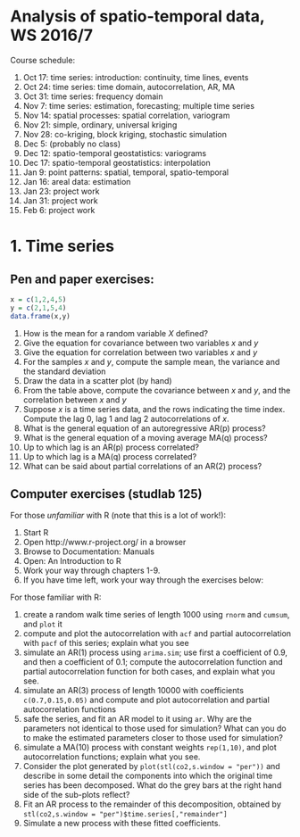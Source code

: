 # Analysis of spatio-temporal data, WS 2016/7

Course schedule: 

1. Oct 17: time series: introduction: continuity, time lines, events
1. Oct 24: time series: time domain, autocorrelation, AR, MA
1. Oct 31: time series: frequency domain
1. Nov 7: time series: estimation, forecasting; multiple time series
1. Nov 14: spatial processes: spatial correlation, variogram
1. Nov 21: simple, ordinary, universal kriging
1. Nov 28: co-kriging, block kriging, stochastic simulation
1. Dec 5: (probably no class)
1. Dec 12: spatio-temporal geostatistics: variograms
1. Dec 17: spatio-temporal geostatistics: interpolation
1. Jan 9: point patterns: spatial, temporal, spatio-temporal
1. Jan 16: areal data: estimation
1. Jan 23: project work
1. Jan 31: project work
1. Feb 6: project work

# 1. Time series

## Pen and paper exercises:
```r
x = c(1,2,4,5)
y = c(2,1,5,4)
data.frame(x,y)
```

1. How is the mean for a random variable $X$ defined?
1. Give the equation for covariance between two variables $x$ and $y$
1. Give the equation for correlation between two variables $x$ and $y$
1. For the samples $x$ and $y$, compute the sample mean, the variance and the standard deviation 
1. Draw the data in a scatter plot (by hand)
1. From the table above, compute the covariance between $x$ and $y$, and the correlation between $x$ and $y$
1. Suppose $x$ is a time series data, and the rows indicating the time index. Compute the lag 0, lag 1 and lag 2 autocorrelations of $x$.
1. What is the general equation of an autoregressive AR(p) process?
1. What is the general equation of a moving average MA(q) process?
1. Up to which lag is an AR(p) process correlated?
1. Up to which lag is a MA(q) process correlated?
1. What can be said about partial correlations of an AR(2) process?

## Computer exercises (studlab 125)

For those *unfamiliar* with R (note that this is a lot of work!):

1. Start R
1. Open http://www.r-project.org/ in a browser
1. Browse to Documentation: Manuals
1. Open: An Introduction to R
1. Work your way through chapters 1-9.
1. If you have time left, work your way through the exercises below:

For those familiar with R:

1. create a random walk time series of length 1000 using `rnorm` and `cumsum`, and `plot` it
1. compute and plot the autocorrelation with `acf` and partial autocorrelation with `pacf` of this series; explain what you see
1. simulate an AR(1) process using `arima.sim`; use first a coefficient of 0.9, and then a coefficient of 0.1; compute the autocorrelation function and partial autocorrelation function for both cases, and explain what you see.
1. simulate an AR(3) process of length 10000 with coefficients `c(0.7,0.15,0.05)` and compute and plot autocorrelation and partial autocorrelation functions
1. safe the series, and fit an AR model to it using `ar`. Why are the parameters not identical to those used for simulation? What can you do to make the estimated parameters closer to those used for simulation?
1. simulate a MA(10) process with constant weights `rep(1,10)`, and plot autocorrelation functions; explain what you see.
1. Consider the plot generated by `plot(stl(co2,s.window = "per"))` and describe in some detail the components into which the original time series has been decomposed. What do the grey bars at the right hand side of the sub-plots reflect?
1. Fit an AR process to the remainder of this decomposition, obtained by `stl(co2,s.window = "per")$time.series[,"remainder"]`
1. Simulate a new process with these fitted coefficients.


